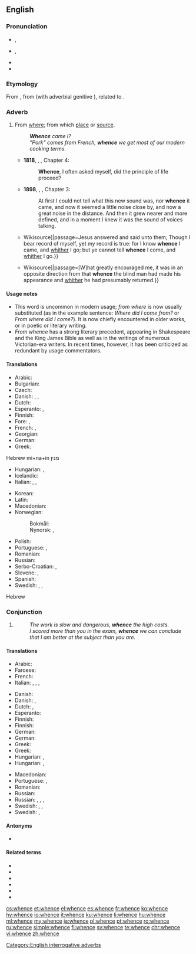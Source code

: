 ==English==
{{was wotd|2012|November|9}}

===Pronunciation===
* {{enPR|hwĕns}}, {{IPA|/ʍɛns/|lang=en}}
* {{qualifier|in accents with the [[wine-whine merger]]}} {{enPR|wĕns}}, {{IPA|/wɛns/|lang=en}}
* {{audio|en-us-whence.ogg|Audio (US)|lang=en}}
* {{rhymes|ɛns|lang=en}}

===Etymology===
From {{etyl|enm|en}} {{term|whennes|lang=enm}}, from {{etyl|ang|en}} {{term|hwanone|lang=ang}} (with adverbial genitive {{term|-s|lang=en}}), related to {{term|hwænne|lang=ang}}.

===Adverb===
{{en-adv|-}}

# From [[where]]; from which [[place]] or [[source]].
#: '''''Whence''' came I?''
#: ''"Pork" comes from French, '''whence''' we get most of our modern cooking terms.''
#* '''1818''', {{w|Mary Shelley}}, {{w|Frankenstein|''Frankenstein''}}, Chapter 4:
#*: '''Whence''', I often asked myself, did the principle of life proceed?
#* '''1898''', {{w|J. Meade Falkner}}, {{w|Moonfleet|''Moonfleet''}}, Chapter 3:
#*: At first I could not tell what this new sound was, nor '''whence''' it came, and now it seemed a little noise close by, and now a great noise in the distance. And then it grew nearer and more defined, and in a moment I knew it was the sound of voices talking.
#* {{quote-book|year=1611|title=King James Bible|section=John 8:14|url=[s:Bible (King James)/John{{!}}Wikisource]|passage=Jesus answered and said unto them, Though I bear record of myself, yet my record is true: for I know '''whence''' I came, and [[whither]] I go; but ye cannot tell '''whence''' I come, and [[whither]] I go.}}
#* {{quote-book|year=1883|author=Robert Louis Stevenson|title=Treasure Island|chapter=The Sea-chest|url=[s:Treasure Island/Chapter 4{{!}}Wikisource]|passage=[W]hat greatly encouraged me, it was in an opposite direction from that '''whence''' the blind man had made his appearance and [[whither]] he had presumably returned.}}

====Usage notes====
* This word is uncommon in modern usage; ''from where'' is now usually substituted (as in the example sentence: ''Where did I come from?'' or ''From where did I come?''). It is now chiefly encountered in older works, or in poetic or literary writing.
* ''From whence'' has a strong literary precedent, appearing in Shakespeare and the King James Bible as well as in the writings of numerous Victorian-era writers. In recent times, however, it has been criticized as redundant by usage commentators.

====Translations====
{{trans-top|from where; from which place or source}}
* Arabic: {{t|ar|مِن أَيْن}}
* Bulgarian: {{t+|bg|откъде|tr=otkădé|sc=Cyrl}}
* Czech: {{t+|cs|odkud}}
* Danish: {{t|da|hvorfra}}, {{t|da|hvoraf}}, {{t|da|hveden}}
* Dutch: {{t+|nl|waarvandaan}}
* Esperanto: {{t|eo|de kie}}, {{t|eo|el kie}}
* Finnish: {{t+|fi|mistä}}
* Fore: {{t|for|forrt}}, {{t|for|gerrt}}
* French: {{t+|fr|d'où}}, {{t|fr|d'oú}}
* Georgian: {{t|ka|საიდან}}
* German: {{t+|de|woher}}
* Greek: {{t+|el|αφού}}
Hebrew mi+na+in מנין
* Hungarian: {{t+|hu|honnan}}, {{t+|hu|honnét}}
* Icelandic: {{t+|is|hvaðan}}
* Italian: {{t+|it|onde}}, {{t+|it|donde}}, {{t+|it|[[da]] [[dove]]}}
{{trans-mid}}
* Korean: {{t|ko|어디서|tr=eo-di-seo|sc=Kore}}
* Latin: {{t+|la|unde}}
* Macedonian: {{t|mk|од каде|tr=od káde|sc=Cyrl}}
* Norwegian:
*: Bokmål: {{t|nb|hvorfra}}
*: Nynorsk: {{t|nn|kvar ifrå}}, {{t|nn|kor ifrå}}
* Polish: {{t+|pl|skąd}}
* Portuguese: {{t+|pt|donde}}, {{t|pt|de onde}}
* Romanian: {{t|ro|de unde}}
* Russian: {{t+|ru|откуда}}
* Serbo-Croatian: {{t+|sh|odakle}}, {{t+|sh|otkud}}
* Slovene: {{t|sl|od kod}}, {{t|sl|od koder}}
* Spanish: {{t|es|[[de]] [[donde]]}}
* Swedish: {{t+|sv|varifrån}}, {{t|sv|var i från}}, {{t+|sv|vadan}}
{{trans-bottom}}
Hebrew

===Conjunction===
{{en-con}}

# {{context|literary|poetic|lang=en}} {{non-gloss definition|used for introducing the result of a fact that has just been stated}}
#: ''The work is slow and dangerous, '''whence''' the high costs.''
#: ''I scored more than you in the exam, '''whence''' we can conclude that I am better at the subject than you are.''

====Translations====
{{trans-top|conjunction}}
* Arabic: {{t|ar|مِن حَيْث}}
* Faroese: {{t|fo|hvaðani}}
* French: {{t+|fr|d'où}}
* Italian: {{t+|it|onde}}, {{t+|it|donde}}, {{t+|it|[[da]] [[dove]]}}, {{t+|it|[[da]] [[cui]]}}
{{trans-bottom}}

{{checktrans-top}}
* Danish: {{t|da|hvorfra}}
* Danish: {{t|da|hvorfra}}, {{t|da|hvoraf}}
* Dutch: {{t+check|nl|waarvandaan}}, {{t-check|nl|[[waar]] … [[vandaan]]…}}
* Esperanto: {{t|eo|el kie}}
* Finnish: {{t+|fi|mistä}}
* Finnish: {{t+|fi|mistä}}
* German: {{t+|de|woher}}
* German: {{t+check|de|woher}}
* Greek: {{t|el|από πού}}
* Greek: {{t|el|[[από]] [[όπου]]}}
* Hungarian: {{t+|hu|ahonnan}}, {{t+|hu|ahonnét}}
* Hungarian: {{t+|hu|ahonnan}}, {{t|hu|amiből}}
{{trans-mid}}
* Macedonian: {{t|mk|откаде|tr=ótkade|sc=Cyrl}}
* Portuguese: {{t|pt|[[de]] [[onde]]}}, {{t+|pt|donde}}
* Romanian: {{t|ro|de unde}}
* Russian: {{t+|ru|откуда}}
* Russian: {{t+|ru|откуда}}, {{t+|ru|отсюда}}, {{t+|ru|следовательно}}, {{t+|ru|значит}}
* Swedish: {{t+|sv|varifrån}}, {{t|sv|var i från}}, {{t+|sv|vadan}}
* Swedish: {{t+|sv|varav}}, {{t|sv|var av}}
{{trans-bottom}}

====Antonyms====
* {{sense|?}} {{l|en|whither}}

====Related terms====
* {{l|en|elsewhence}}
* {{l|en|thence}}
* {{l|en|hence}}
* {{l|en|whencever}}
* {{l|en|whencesoever}}
* {{l|en|whenceforth}}

[[Category:English interrogative adverbs]]

[[cs:whence]]
[[et:whence]]
[[el:whence]]
[[es:whence]]
[[fr:whence]]
[[ko:whence]]
[[hy:whence]]
[[io:whence]]
[[it:whence]]
[[ku:whence]]
[[li:whence]]
[[hu:whence]]
[[ml:whence]]
[[my:whence]]
[[ja:whence]]
[[pl:whence]]
[[pt:whence]]
[[ro:whence]]
[[ru:whence]]
[[simple:whence]]
[[fi:whence]]
[[sv:whence]]
[[te:whence]]
[[chr:whence]]
[[vi:whence]]
[[zh:whence]]